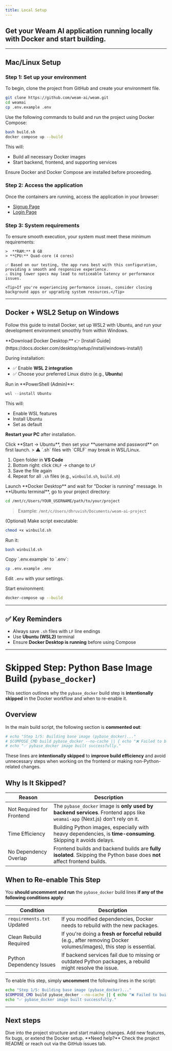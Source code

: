 ```yaml
---
title: Local Setup
---
```


## Get your **Weam AI** application running locally with Docker and start building.

---
## Mac/Linux Setup 

### Step 1: Set up your environment

<AccordionGroup>

<Accordion icon="copy" title="Clone the repository">
To begin, clone the project from GitHub and create your environment file.

```bash
git clone https://github.com/weam-ai/weam.git
cd weamai
cp .env.example .env
```
</Accordion>

<Accordion icon="rectangle-terminal" title="Build and run with Docker (Mac/Linux)">
Use the following commands to build and run the project using Docker Compose:

```bash
bash build.sh
docker compose up --build
```

This will:
- Build all necessary Docker images
- Start backend, frontend, and supporting services

<Note>Ensure Docker and Docker Compose are installed before proceeding.</Note>
</Accordion>

</AccordionGroup>


### Step 2: Access the application

<AccordionGroup>

<Accordion icon="globe" title="Visit the web interface">
Once the containers are running, access the application in your browser:

- [Signup Page](http://localhost:3000/register)  
- [Login Page](http://localhost:3000/login)
</Accordion>

</AccordionGroup>


### Step 3: System requirements

<AccordionGroup>

  <Accordion icon="terminal" title="Minimum configuration">
    To ensure smooth execution, your system must meet these minimum requirements:

    >  **RAM:** 8 GB  
    > **CPU:** Quad-core (4 cores)

    ✅ Based on our testing, the app runs best with this configuration, providing a smooth and responsive experience.  
    ⚠️ Using lower specs may lead to noticeable latency or performance issues.

    <Tip>If you're experiencing performance issues, consider closing background apps or upgrading system resources.</Tip>
  </Accordion>

</AccordionGroup>

---

## Docker + WSL2 Setup on Windows

Follow this guide to install Docker, set up WSL2 with Ubuntu, and run your development environment smoothly from within Windows.

<AccordionGroup>

<Accordion icon="download" title="1. Install Docker Desktop for Windows">
**Download Docker Desktop:**  
👉 [Install Guide](https://docs.docker.com/desktop/setup/install/windows-install/)

During installation:
- ✅ Enable **WSL 2 integration**
- ✅ Choose your preferred Linux distro (e.g., **Ubuntu**)
</Accordion>

<Accordion icon="terminal" title="2. Install WSL2 with Ubuntu">
Run in **PowerShell (Admin)**:

```powershell
wsl --install Ubuntu
```

This will:
- Enable WSL features
- Install Ubuntu
- Set as default

**Restart your PC** after installation.
</Accordion>

<Accordion icon="window" title="3. Open Ubuntu (WSL2 Terminal)">
Click **Start → Ubuntu**, then set your **username and password** on first launch.
</Accordion>

<Accordion icon="code" title="4. Set VS Code to Use LF Line Endings">
> ⚠️ `.sh` files with `CRLF` may break in WSL/Linux.

1. Open folder in **VS Code**
2. Bottom right: click `CRLF` → change to `LF`
3. Save the file again
4. Repeat for all `.sh` files (e.g., `winbuild.sh`, `build.sh`)
</Accordion>

<Accordion icon="docker" title="5. Ensure Docker Desktop is Running">
Launch **Docker Desktop** and wait for "Docker is running" message.
</Accordion>

<Accordion icon="folder-open" title="6. Navigate to Project from Ubuntu">
In **Ubuntu terminal**, go to your project directory:

```bash
cd /mnt/c/Users/YOUR_USERNAME/path/to/your/project
```

> Example: `/mnt/c/Users/dhruvish/Documents/weam-ai-project`
</Accordion>

<Accordion icon="play" title="7. Run winbuild.sh">
(Optional) Make script executable:

```bash
chmod +x winbuild.sh
```

Run it:

```bash
bash winbuild.sh
```
</Accordion>

<Accordion icon="gear" title="8. Set Environment Variables">
Copy `.env.example` to `.env`:

```bash
cp .env.example .env
```

Edit `.env` with your settings.
</Accordion>

<Accordion icon="rocket" title="9. Run Docker Compose">
Start environment:

```bash
docker-compose up --build
```
</Accordion>

</AccordionGroup>

---

## ✅ Key Reminders

- Always save `.sh` files with `LF` line endings
- Use **Ubuntu (WSL2)** terminal
- Ensure **Docker Desktop is running** before using Compose

---


# Skipped Step: Python Base Image Build (`pybase_docker`)

This section outlines why the `pybase_docker` build step is **intentionally skipped** in the Docker workflow and when to re-enable it.


## Overview

In the main build script, the following section is **commented out**:

```bash
# echo "Step 1/5: Building base image (pybase_docker)..."
# $COMPOSE_CMD build pybase_docker --no-cache || { echo "❌ Failed to build pybase_docker"; exit 1; }
# echo "✅ pybase_docker image built successfully."
```

These lines are **intentionally skipped** to **improve build efficiency** and avoid unnecessary steps when working on the frontend or making non-Python-related changes.

## Why Is It Skipped?

| Reason                       | Description                                                                                                                 |
| ---------------------------- | --------------------------------------------------------------------------------------------------------------------------- |
| Not Required for Frontend | The `pybase_docker` image is **only used by backend services**. Frontend apps like `weamai-app` (Next.js) don't rely on it. |
| Time Efficiency           | Building Python images, especially with heavy dependencies, is **time-consuming**. Skipping it avoids delays.               |
| No Dependency Overlap     | Frontend builds and backend builds are **fully isolated**. Skipping the Python base does **not** affect frontend builds.    |


## When to Re-enable This Step

You **should uncomment and run** the `pybase_docker` build lines **if any of the following conditions apply**:

| Condition                     | Description                                                                                                           |
| ----------------------------- | --------------------------------------------------------------------------------------------------------------------- |
| `requirements.txt` Updated | If you modified dependencies, Docker needs to rebuild with the new packages.                                          |
| Clean Rebuild Required     | If you're doing a **fresh or forceful rebuild** (e.g., after removing Docker volumes/images), this step is essential. |
| Python Dependency Issues   | If backend services fail due to missing or outdated Python packages, a rebuild might resolve the issue.               |

To enable this step, simply **uncomment** the following lines in the script:

```bash
echo "Step 1/5: Building base image (pybase_docker)..."
$COMPOSE_CMD build pybase_docker --no-cache || { echo "❌ Failed to build pybase_docker"; exit 1; }
echo "✅ pybase_docker image built successfully."
```

---

## Next steps

<CardGroup cols={2}>

<Card title="Explore the codebase" icon="folder-open" href="https://github.com/weam-ai/weam">
  Dive into the project structure and start making changes.
</Card>

<Card title="Contribute or extend" icon="plus" href="https://docs.weam.ai/essentials/contribution">
  Add new features, fix bugs, or extend the Docker setup.
</Card>

</CardGroup>

<Note>
  **Need help?** Check the project README or reach out via the GitHub issues tab.
</Note>
